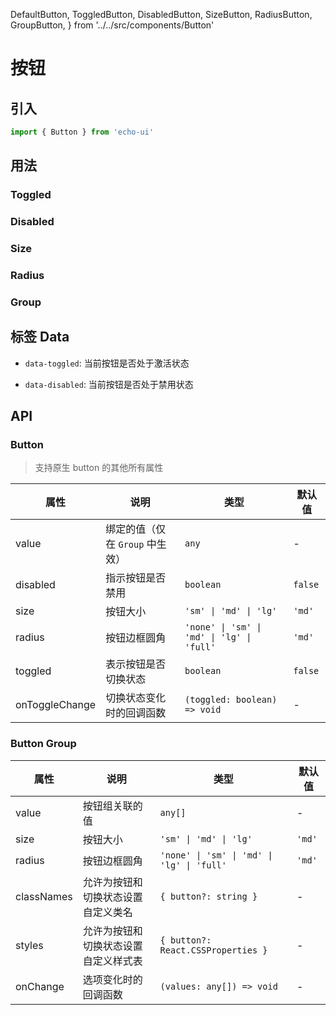   DefaultButton,
  ToggledButton,
  DisabledButton,
  SizeButton,
  RadiusButton,
  GroupButton,
} from '../../src/components/Button'

# 按钮

## 引入

```ts
import { Button } from 'echo-ui'
```

## 用法

<DefaultButton />

### Toggled

<ToggledButton />

### Disabled

<DisabledButton />

### Size

<SizeButton />

### Radius

<RadiusButton />

### Group

<GroupButton />

## 标签 Data

- `data-toggled`: 当前按钮是否处于激活状态

- `data-disabled`: 当前按钮是否处于禁用状态

## API

### Button

> 支持原生 button 的其他所有属性

| 属性 | 说明 | 类型 | 默认值 |
| --- | --- | --- | --- |
| value | 绑定的值（仅在 `Group` 中生效） | `any` | - |
| disabled | 指示按钮是否禁用 | `boolean` | `false` |
| size | 按钮大小 | `'sm' \| 'md' \| 'lg'` | `'md'` |
| radius | 按钮边框圆角 | `'none' \| 'sm' \| 'md' \| 'lg' \| 'full'` | `'md'` |
| toggled | 表示按钮是否切换状态 | `boolean` | `false` |
| onToggleChange | 切换状态变化时的回调函数 | `(toggled: boolean) => void` | - |

### Button Group

| 属性 | 说明 | 类型 | 默认值 |
| --- | --- | --- | --- |
| value | 按钮组关联的值 | `any[]` | - |
| size | 按钮大小 | `'sm' \| 'md' \| 'lg'` | `'md'` |
| radius | 按钮边框圆角 | `'none' \| 'sm' \| 'md' \| 'lg' \| 'full'` | `'md'` |
| classNames | 允许为按钮和切换状态设置自定义类名 | `{ button?: string }` | - |
| styles | 允许为按钮和切换状态设置自定义样式表 | `{ button?: React.CSSProperties }` | - |
| onChange | 选项变化时的回调函数 | `(values: any[]) => void` | - |
